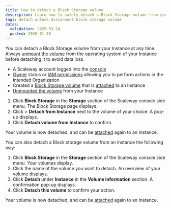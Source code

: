 ```yaml
---
title: How to detach a Block Storage volume
description: Learn how to safely detach a Block Storage volume from your Scaleway Instance.
tags: detach unlock disconnect block storage volume
dates:
  validation: 2025-03-24
  posted: 2020-01-10
---
```



You can detach a Block Storage volume from your Instance at any time. 
<Message type="important">
 Always [unmount the volume](/block-storage/api-cli/unmounting-a-volume/) from the operating system of your Instance before detaching it to avoid data loss.
</Message>
<Requirements />

- A Scaleway account logged into the [console](https://console.scaleway.com)
- [Owner](/iam/concepts/#owner) status or [IAM permissions](/iam/concepts/#permission) allowing you to perform actions in the intended Organization
- Created a [Block Storage volume](/block-storage/how-to/create-a-volume/) that is [attached](/block-storage/how-to/attach-a-volume/) to an Instance
- [Unmounted the volume](/block-storage/api-cli/unmounting-a-volume/) from your Instance

1. Click **Block Storage** in the **Storage** section of the Scaleway console side menu. The Block Storage page displays.
2. Click <Icon name="more" /> > **Detach from Instance** next to the volume of your choice. A pop-up displays.
3. Click **Detach volume from Instance** to confirm.

Your volume is now detached, and can be [attached](/block-storage/how-to/attach-a-volume/) again to an Instance.

You can also detach a Block storage volume from an Instance the following way:

1. Click **Block Storage** in the **Storage** section of the Scaleway console side menu. Your volumes display.
2. Click the name of the volume you want to detach. An overview of your volume displays.
3. Click **Detach** under **Instance** in the **Volume information** section. A confirmation pop-up displays.
5. Click **Detach this volume** to confirm your action.

Your volume is now detached, and can be [attached](/block-storage/how-to/attach-a-volume/) again to an Instance.